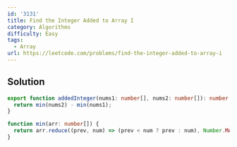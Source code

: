 ```yaml
---
id: '3131'
title: Find the Integer Added to Array I
category: Algorithms
difficulty: Easy
tags:
  - Array
url: https://leetcode.com/problems/find-the-integer-added-to-array-i
---
```


## Solution

```typescript showLineNumbers
export function addedInteger(nums1: number[], nums2: number[]): number {
  return min(nums2) - min(nums1);
}

function min(arr: number[]) {
  return arr.reduce((prev, num) => (prev < num ? prev : num), Number.MAX_SAFE_INTEGER);
}
```
